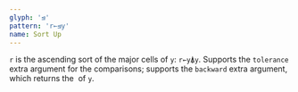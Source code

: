 ```yaml
---
glyph: '⊴'
pattern: 'r←⊴y'
name: Sort Up
---
```


`r` is the ascending sort of the major cells of `y`: `r←y⍋y`. Supports the `tolerance` extra argument for the comparisons; supports the `backward` extra argument, which returns the&nbsp;<primitive key="sort_down" />&nbsp;of `y`.